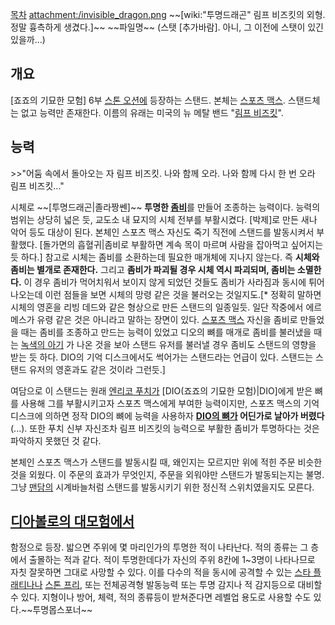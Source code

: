 [[목차]]
attachment:/invisible_dragon.png
~~[wiki:"투명드래곤" 림프 비즈킷의 외형.정말 흉측하게 생겼다.]~~ ~~파일명~~
(스탯 [추가바람]. 아니, 그 이전에 스탯이 있긴 있을까...)

== 개요 ==
[죠죠의 기묘한 모험] 6부 [[스톤 오션]]에 등장하는 스탠드. 본체는 [[스포츠 맥스]]. 스탠드체는 없고 능력만 존재한다.
이름의 유래는 미국의 뉴 메탈 밴드 "[[림프 비즈킷]]".

== 능력 ==
>>"어둠 속에서 돌아오는 자 림프 비즈킷. 나와 함께 오라. 나와 함께 다시 한 번 오라 림프 비즈킷..."

시체로 ~~[투명드래곤|졸라짱쎈]~~ '''투명한 [[좀비]]'''를 만들어 조종하는 능력이다. 능력의 범위는 상당히 넓은 듯, 교도소 내 묘지의 시체 전부를 부활시켰다. [박제]로 만든 새나 악어 등도 대상이 된다. 본체인 스포츠 맥스 자신도 죽기 직전에 스탠드를 발동시켜서 부활했다. [돌가면의 흡혈귀|좀비로 부활하면 계속 목이 마르며 사람을 잡아먹고 싶어지는 듯 하다.] 참고로 시체는 좀비를 소환하는데 필요한 매개체에 지나지 않는다. 즉 '''시체와 좀비는 별개로 존재한다.''' 그리고 '''좀비가 파괴될 경우 시체 역시 파괴되며, 좀비는 소멸한다.''' 이 경우 좀비가 먹어치워서 보이지 않게 되었던 것들도 좀비가 사라짐과 동시에 튀어나오는데 이런 점들을 보면 시체의 망령 같은 것을 불러오는 것일지도.[* 정확히 말하면 시체의 영혼을 리빙 데드와 같은 형상으로 만든 스탠드의 일종일듯. 일단 작중에서 에르메스가 유령 같은 것은 아니라고 말하는 장면이 있다. [[스포츠 맥스]] 자신을 좀비로 만들었을 때는 좀비를 조종하고 만드는 능력이 있었고 디오의 뼈를 매개로 좀비를 불러냈을 때는 [[녹색의 아기]] 가 나온 것을 보아 스탠드 유저를 불러낼 경우 좀비도 스탠드의 영향을 받는 듯 하다. DIO의 기억 디스크에서도 썩어가는 스탠드라는 언급이 있다. 스탠드는 스탠드 유저의 영혼과도 같은 것이라 그런듯.]

여담으로 이 스탠드는 원래 [[엔리코 푸치]]가 [DIO(죠죠의 기묘한 모험)|DIO]에게 받은 뼈를 사용해 그를 부활시키고자 스포츠 맥스에게 부여한 능력이지만, 스포츠 맥스의 기억 디스크에 의하면 정작 DIO의 뼈에 능력을 사용하자 '''[[DIO의 뼈]]가 어딘가로 날아가 버렸다'''(...). 또한 푸치 신부 자신조차 림프 비즈킷의 능력으로 부활한 좀비가 투명하다는 것은 파악하지 못했던 것 같다.

본체인 스포츠 맥스가 스탠드를 발동시킬 때, 왜인지는 모르지만 위에 적힌 주문 비슷한 것을 외웠다. 이 주문의 효과가 무엇인지, 주문을 외워야만 스탠드가 발동되는지는 불명. 그냥 [[맨담]]의 시계바늘처럼 스탠드를 발동시키기 위한 정신적 스위치였을지도 모른다.

== [[디아볼로의 대모험]]에서 ==
함정으로 등장. 밟으면 주위에 몇 마리인가의 투명한 적이 나타난다. 적의 종류는 그 층에서 출몰하는 적과 같다. 적이 투명한데다가 자신의 주위 8칸에 1~3명이 나타나므로 자칫 잘못하면 그대로 사망할 수 있다. 이를 다수의 적을 동시에 공격할 수 있는 [[스타 플래티나]]나 [[스톤 프리]], 또는 전체공격형 발동능력 또는 투명 감지나 적 감지등으로 대비할 수 있다. 지형이나 방어, 체력, 적의 종류등이 받쳐준다면 레벨업 용도로 사용할 수도 있다.~~투명몹스포너~~
